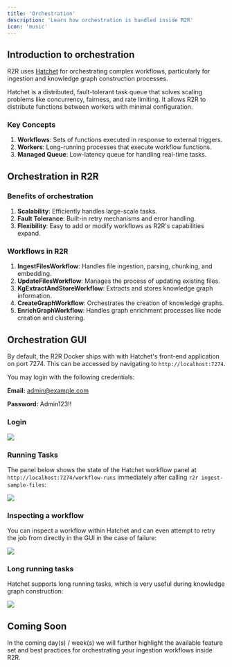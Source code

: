 ```yaml
---
title: 'Orchestration'
description: 'Learn how orchestration is handled inside R2R'
icon: 'music'
---
```


## Introduction to orchestration

R2R uses [Hatchet](https://docs.hatchet.run/home) for orchestrating complex workflows, particularly for ingestion and knowledge graph construction processes.

Hatchet is a distributed, fault-tolerant task queue that solves scaling problems like concurrency, fairness, and rate limiting. It allows R2R to distribute functions between workers with minimal configuration.

### Key Concepts

1. **Workflows**: Sets of functions executed in response to external triggers.
2. **Workers**: Long-running processes that execute workflow functions.
3. **Managed Queue**: Low-latency queue for handling real-time tasks.

## Orchestration in R2R


### Benefits of orchestration

1. **Scalability**: Efficiently handles large-scale tasks.
2. **Fault Tolerance**: Built-in retry mechanisms and error handling.
3. **Flexibility**: Easy to add or modify workflows as R2R's capabilities expand.

### Workflows in R2R

1. **IngestFilesWorkflow**: Handles file ingestion, parsing, chunking, and embedding.
2. **UpdateFilesWorkflow**: Manages the process of updating existing files.
3. **KgExtractAndStoreWorkflow**: Extracts and stores knowledge graph information.
4. **CreateGraphWorkflow**: Orchestrates the creation of knowledge graphs.
5. **EnrichGraphWorkflow**: Handles graph enrichment processes like node creation and clustering.


## Orchestration GUI

By default, the R2R Docker ships with with Hatchet's front-end application on port 7274. This can be accessed by navigating to `http://localhost:7274`.

You may login with the following credentials:


<Note>

**Email:** admin@example.com

**Password:** Admin123!!
</Note>

### Login

<Frame caption="Logging into hatchet at http://localhost:7274">
  <img src="../images/hatchet_login.png" />
</Frame>


### Running Tasks

The panel below shows the state of the Hatchet workflow panel at `http://localhost:7274/workflow-runs` immediately after calling `r2r ingest-sample-files`:

<Frame caption="Running workflows at http://localhost:7274/workflow-runs">
  <img src="../images/hatchet_running.png" />
</Frame>


### Inspecting a workflow

You can inspect a workflow within Hatchet and can even attempt to retry the job from directly in the GUI in the case of failure:

<Frame caption="Inspecting a workflow at http://localhost:7274/workflow-runs/274081a8-acfb-4686-84c9-9fd73bc5c7f1?tenant=707d0855-80ab-4e1f-a156-f1c4546cbf52">
  <img src="../images/hatchet_workflow.png" />
</Frame>



### Long running tasks

Hatchet supports long running tasks, which is very useful during knowledge graph construction:

<Frame caption="Worker timeout is set to 60m to support long running tasks like graph construction.">
  <img src="../images/hatchet_long_running.png" />
</Frame>



## Coming Soon

In the coming day(s) / week(s) we will further highlight the available feature set and best practices for orchestrating your ingestion workflows inside R2R.
